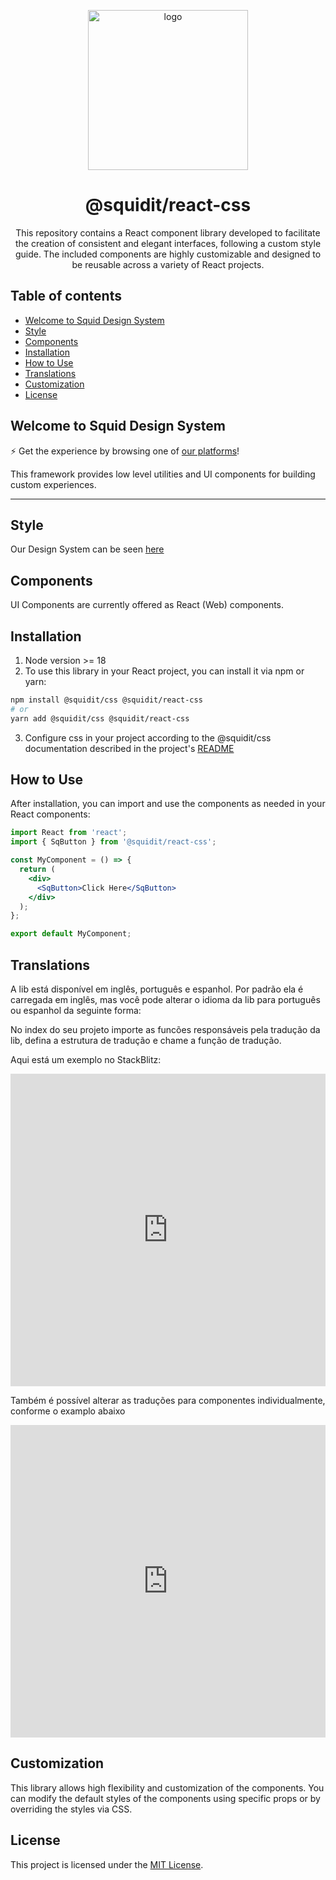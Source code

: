 
<Meta title="Getting Started/Welcome" />

<p align="center">
  <img src="https://github.com/squidit/react-css/assets/56000334/88ce8652-37b0-4e34-af91-2f82a996fdae" width="256px" align="center" alt="logo" />

  <h1 align="center">@squidit/react-css</h1>
  <p align="center">This repository contains a React component library developed to facilitate the creation of consistent and elegant interfaces, following a custom style guide. The included components are highly customizable and designed to be reusable across a variety of React projects.</p>
</p>

## Table of contents

* [Welcome to Squid Design System](#welcome-to-squid-design-system)
* [Style](#style)
* [Components](#components)
* [Installation](#installation)
* [How to Use](#how-to-use)
* [Translations](#translations)
* [Customization](#customization)
* [License](#license)

## Welcome to Squid Design System

⚡ Get the experience by browsing one of [our platforms](https://app.squidit.com.br)!

This framework provides low level utilities and UI components for building
custom experiences.

<hr style={{ borderWidth: "0", margin: "2rem 0" }} />

## Style

Our Design System can be seen [here](https://css.squidit.com.br/styleguide)

## Components

UI Components are currently offered as React (Web) components.

## Installation

1. Node version >= 18
2. To use this library in your React project, you can install it via npm or yarn:

```bash
npm install @squidit/css @squidit/react-css
# or
yarn add @squidit/css @squidit/react-css
```

3. Configure css in your project according to the @squidit/css documentation described in the project's [README](https://github.com/squidit/css/blob/master/README.md)

## How to Use

After installation, you can import and use the components as needed in your React components:

```jsx
import React from 'react';
import { SqButton } from '@squidit/react-css';

const MyComponent = () => {
  return (
    <div>
      <SqButton>Click Here</SqButton>
    </div>
  );
};

export default MyComponent;
```

## Translations

A lib está disponível em inglês, português e espanhol. Por padrão ela é carregada em inglês, mas você pode alterar o idioma da lib para português ou espanhol da seguinte forma:

No index do seu projeto importe as funcões responsáveis pela tradução da lib, defina a estrutura de tradução e chame a função de tradução.

Aqui está um exemplo no StackBlitz:

<iframe
  src="https://stackblitz.com/edit/vitejs-vite-uitsef?embed=1&file=src%2Fmain.tsx"
  width="100%"
  height="500px"
  frameborder="0"
  allow="accelerometer; autoplay; encrypted-media; gyroscope; picture-in-picture"
></iframe>

Também é possível alterar as traduções para componentes individualmente, conforme o examplo abaixo

<iframe
  src="https://stackblitz.com/edit/vitejs-vite-uitsef?embed=1&file=src%2FApp.tsx"
  width="100%"
  height="500px"
  frameborder="0"
  allow="accelerometer; autoplay; encrypted-media; gyroscope; picture-in-picture"
></iframe>

## Customization

This library allows high flexibility and customization of the components. You can modify the default styles of the components using specific props or by overriding the styles via CSS.

## License

This project is licensed under the [MIT License](LICENSE).
